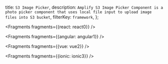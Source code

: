   title: `S3 Image Picker`,
  description: `Amplify S3 Image Picker Component is a photo picker component that uses local file input to upload image files into S3 bucket`,
  filterKey: `framework`,
};


<Fragments fragments={{react: react0}} />


<Fragments fragments={{angular: angular1}} />


<Fragments fragments={{vue: vue2}} />


<Fragments fragments={{ionic: ionic3}} />